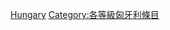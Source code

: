{{Emptycat}}
{{Articles by Quality|topic=匈牙利|project=匈牙利|format=toc}}

[[Category:小作品级条目|Hungary]]
[[Category:各等級匈牙利條目‎|Category:各等級匈牙利條目‎]]